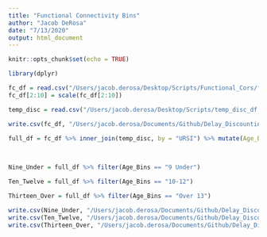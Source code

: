 ```yaml
---
title: "Functional Connectivity Bins"
author: "Jacob DeRosa"
date: "7/13/2020"
output: html_document
---
```


```r
knitr::opts_chunk$set(echo = TRUE)
```

```r

library(dplyr)

fc_df = read.csv("/Users/jacob.derosa/Desktop/Scripts/Functional_Cors/fc_cors.csv")[-1] %>% na.omit(.)
fc_df[2:10] = scale(fc_df[2:10]) 

temp_disc = read.csv("/Users/jacob.derosa/Desktop/Scripts/temp_disc_df.csv")[-1]

write.csv(fc_df, "/Users/jacob.derosa/Documents/Github/Delay_Discounting/Data/Functional_Scaled.csv")

```

```r

full_df = fc_df %>% inner_join(temp_disc, by = "URSI") %>% mutate(Age_Bins = ifelse(Ages < 9, "9 Under", 
                                                                                    ifelse(Ages >= 9  & Ages < 13, "10-12",
                                                                                           ifelse(Ages > 13, "Over 13", NA)))) %>% na.omit(.)

Nine_Under = full_df %>% filter(Age_Bins == "9 Under")

Ten_Twelve = full_df %>% filter(Age_Bins == "10-12")

Thirteen_Over = full_df %>% filter(Age_Bins == "Over 13")

```

```r

write.csv(Nine_Under, "/Users/jacob.derosa/Documents/Github/Delay_Discounting/Data/Nine_Under.csv")
write.csv(Ten_Twelve, "/Users/jacob.derosa/Documents/Github/Delay_Discounting/Data/Ten_Twelve.csv")
write.csv(Thirteen_Over, "/Users/jacob.derosa/Documents/Github/Delay_Discounting/Data/Thirteen_Over.csv")

```